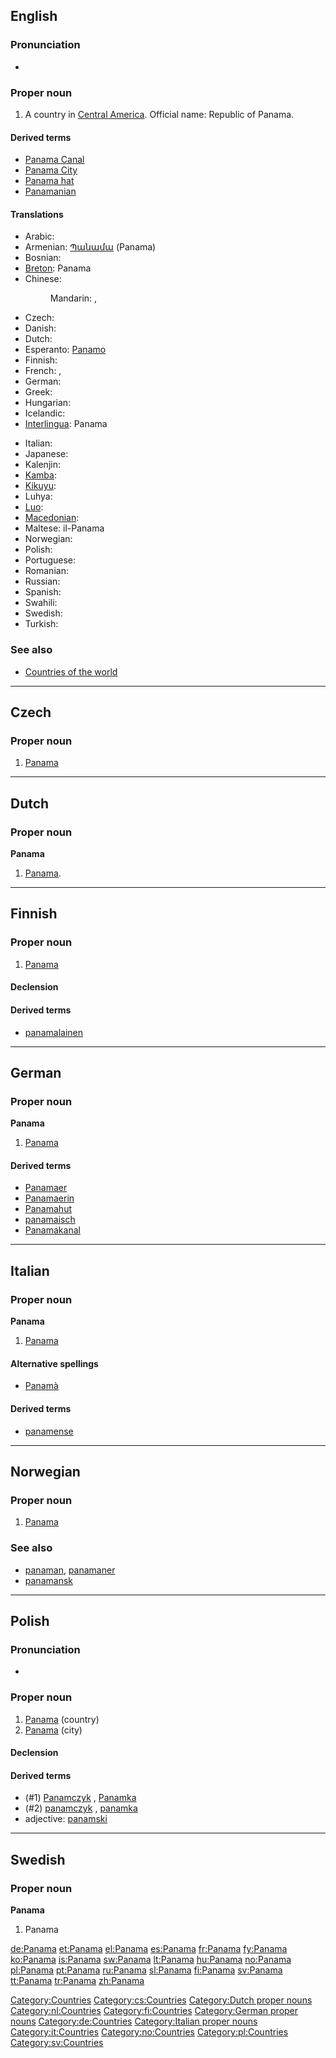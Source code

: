 {{also|Panamá}}
==English==

===Pronunciation===
* {{audio|en-us-Panama.ogg|Audio (US)}}

===Proper noun===
{{en-proper noun}}

# A country in [[Central America]]. Official name: Republic of Panama.

====Derived terms====
* [[Panama Canal]]
* [[Panama City]]
* [[Panama hat]]
* [[Panamanian]]

====Translations====
{{trans-top|Country}}
* Arabic: {{t|ar|بنما|f|tr=Banamaa|sc=Arab}}
* Armenian: [[Պանամա]] (Panama)
* Bosnian: {{t-|bs|Panama|f}}
* [[Breton]]: Panama
* Chinese:
*: Mandarin: {{t|cmn|巴拿馬|sc=Hani|xs=Mandarin}},  {{t|cmn|巴拿马|tr=Bānámǎ|sc=Hani|xs=Mandarin}}
* Czech: {{t-|cs|Panama|f}}
* Danish: {{t-|da|Panama}}
* Dutch: {{t-|nl|Panama}}
* Esperanto: [[Panamo]]
* Finnish: {{t+|fi|Panama}}
* French: {{t+|fr|Panama|m}},  {{t+|fr|Panamá|m}}
* German: {{t+|de|Panama|n}}
* Greek: {{t+|el|Παναμάς|sc=Grek}}
* Hungarian: {{t+|hu|Panama}}
* Icelandic: {{t+|is|Panama}}
* [[Interlingua]]: Panama
{{trans-mid}}
* Italian: {{t-|it|Panama|f}}
* Japanese: {{t-|ja|パナマ|tr=Panama|sc=Jpan}}
* Kalenjin: {{tø|kln|Panama}}
* [[Kamba]]: {{tø|kam|Panama}}
* [[Kikuyu]]: {{tø|ki|Panama}}
* Luhya: {{tø|luy|Panama}}
* [[Luo]]: {{tø|luo|Panama}}
* [[Macedonian]]: {{t|mk|Панама|f|tr=Panáma|sc=Cyrl|xs=Macedonian}}
* Maltese: il-Panama
* Norwegian: {{t+|no|Panama}}
* Polish: {{t+|pl|Panama|f}}
* Portuguese: {{t+|pt|Panamá}}
* Romanian: {{t-|ro|Panama|f}}
* Russian: {{t|ru|Панама|f|tr=Panáma, Panamá|sc=Cyrl}}
* Spanish: {{t+|es|Panamá|m}}
* Swahili: {{t+|sw|Panama|xs=Swahili}}
* Swedish: {{t+|sv|Panama}}
* Turkish: {{t+|tr|Panama}}
{{trans-bottom}}

===See also===
* [[Appendix:Countries of the world|Countries of the world]]

[[Category:Countries]]

----

==Czech==

===Proper noun===
{{cs-proper noun|g=f}}

# [[#English|Panama]]

[[Category:cs:Countries]]

----

==Dutch==

===Proper noun===
'''Panama''' {{n}}

# [[#English|Panama]].

[[Category:Dutch proper nouns]]
[[Category:nl:Countries]]

----

==Finnish==
{{wikipedia|lang=fi}}

===Proper noun===
{{infl|fi|proper noun}}

# [[#English|Panama]]

====Declension====
{{fi-decl-kulkija|Panam|np=1}}

====Derived terms====
* [[panamalainen]]

[[Category:fi:Countries]]

----

==German==
{{wikipedia|lang=de}}

===Proper noun===
'''Panama''' {{n}}

# [[#English|Panama]]

====Derived terms====
* [[Panamaer]]
* [[Panamaerin]]
* [[Panamahut]]
* [[panamaisch]]
* [[Panamakanal]]

[[Category:German proper nouns]]
[[Category:de:Countries]]

----

==Italian==
{{wikipedia|lang=it}}

===Proper noun===
'''Panama''' {{f}}

# [[#English|Panama]]

====Alternative spellings====
* [[Panamà]]

====Derived terms====
* [[panamense]]

[[Category:Italian proper nouns]]
[[Category:it:Countries]]

----

==Norwegian==

===Proper noun===
{{infl|no|proper noun}}

# [[#English|Panama]]

===See also===
* [[panaman]], [[panamaner]]
* [[panamansk]]

[[Category:no:Countries]]

----

==Polish==

===Pronunciation===
* {{IPA|/paˈnama/|lang=pl}}

===Proper noun===
{{infl|pl|proper noun|g=f}}

# [[#English|Panama]] (country)
# [[#English|Panama]] (city)

====Declension====
{{pl-decl-noun-sing
|Panama
|Panamy
|Panamie
|Panamę
|Panamą
|Panamie
|Panamo
}}

====Derived terms====
* (#1) [[Panamczyk]] {{m}}, [[Panamka]] {{f}}
* (#2) [[panamczyk]] {{m}}, [[panamka]] {{f}}
* adjective: [[panamski]]

[[Category:pl:Countries]]

----

==Swedish==

===Proper noun===
'''Panama'''

# Panama

[[Category:sv:Countries]]

[[de:Panama]]
[[et:Panama]]
[[el:Panama]]
[[es:Panama]]
[[fr:Panama]]
[[fy:Panama]]
[[ko:Panama]]
[[is:Panama]]
[[sw:Panama]]
[[lt:Panama]]
[[hu:Panama]]
[[no:Panama]]
[[pl:Panama]]
[[pt:Panama]]
[[ru:Panama]]
[[sl:Panama]]
[[fi:Panama]]
[[sv:Panama]]
[[tt:Panama]]
[[tr:Panama]]
[[zh:Panama]]